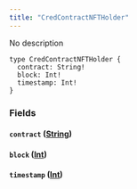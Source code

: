 ```yaml
---
title: "CredContractNFTHolder"
---
```


No description

```
type CredContractNFTHolder {
  contract: String!
  block: Int!
  timestamp: Int!
}

```

### Fields[](#fields "Direct link to heading")

#### `contract` ([String](/developer/graphql-api/references/scalars/string))[](#contract-string "Direct link to heading")

#### `block` ([Int](/developer/graphql-api/references/scalars/int))[](#block-int "Direct link to heading")

#### `timestamp` ([Int](/developer/graphql-api/references/scalars/int))[](#timestamp-int "Direct link to heading")